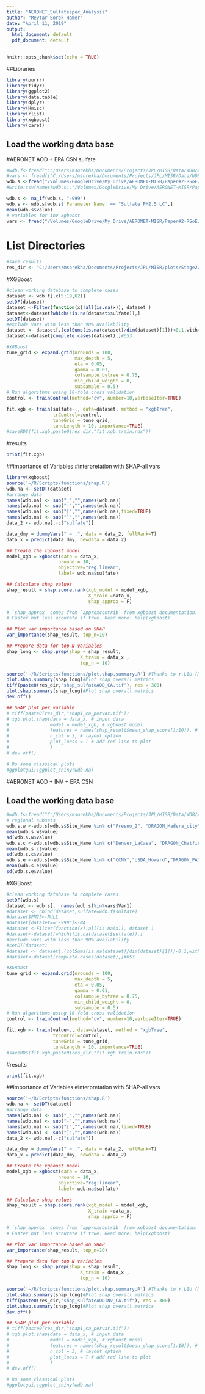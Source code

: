 ```yaml
---
title: "AERONET_Sulfatespec_Analysis"
author: "Meytar Sorek-Hamer"
date: "April 11, 2019"
output:
  html_document: default
  pdf_document: default
---
```


```r
knitr::opts_chunk$set(echo = TRUE)
```

##Libraries
```r
library(purrr)
library(tidyr)
library(ggplot2)
library(data.table)
library(dplyr)
library(Hmisc)
library(rlist)
library(xgboost)
library(caret)
```
## Load the working data base
#AERONET AOD + EPA CSN sulfate
```r

#wdb.f<-fread("C:/Users/msorekha/Documents/Projects/JPL/MISR/Data/WDB/AODonly.pm.spec.csv")
#vars <- fread(("C:/Users/msorekha/Documents/Projects/JPL/MISR/Data/WDB/vars.type.spec.csv"))
wdb.s <-fread("/Volumes/GoogleDrive/My Drive/AERONET-MISR/Paper#2-RSoE/aeronet/aeronet/data/inv.spec.data.csv")
#write.csv(names(wdb.s),"/Volumes/GoogleDrive/My Drive/AERONET-MISR/Paper#2-RSoE/aeronet/aeronet/data/inv.vars.spec.csv",row.names = F)

wdb.s <- na_if(wdb.s, "-999")
wdb.s <- wdb.s[wdb.s$`Parameter Name` == "Sulfate PM2.5 LC",]
mean(wdb.s$value)
# variables for inv xgboost
vars <- fread("/Volumes/GoogleDrive/My Drive/AERONET-MISR/Paper#2-RSoE/aeronet/aeronet/data/inv.vars.spec.csv")

```

# List Directories
```r
#save results
res_dir <- "C:/Users/msorekha/Documents/Projects/JPL/MISR/plots/Stage2/"

```
#XGBoost
```r
#clean working database to complete cases
dataset <- wdb.f[,c(5:19,62)]
setDF(dataset)
dataset <-Filter(function(x)!all(is.na(x)), dataset )
dataset<-dataset[which(!is.na(dataset$sulfate)),]
setDT(dataset)
#exclude vars with less than 90% availability
dataset <- dataset[,(colSums(is.na(dataset)/dim(dataset)[1]))<0.1,with=FALSE]#423*59 vars
dataset<-dataset[complete.cases(dataset),]#653

#XGBoost
tune_grid <- expand.grid(nrounds = 100,
                         max_depth = 5,
                         eta = 0.05,
                         gamma = 0.01,
                         colsample_bytree = 0.75,
                         min_child_weight = 0,
                         subsample = 0.5)
# Run algorithms using 10-fold cross validation
control <- trainControl(method="cv", number=10,verboseIter=TRUE)

fit.xgb <- train(sulfate~., data=dataset, method = "xgbTree",
                 trControl=control,
                 tuneGrid = tune_grid,
                 tuneLength = 10, importance=TRUE)
#saveRDS(fit.xgb,paste0(res_dir,"fit.xgb.train.rds"))
```
#results
```r
print(fit.xgb)

```

##importance of Variables
#interpretation with SHAP-all vars
```r
library(xgboost)
source('~/R/Scripts/functions/shap.R')
wdb.na <- setDT(dataset)
#arrange data
names(wdb.na) <- sub("_","",names(wdb.na))
names(wdb.na) <- sub("-","",names(wdb.na))
names(wdb.na) <- sub("[","",names(wdb.na),fixed=TRUE)
names(wdb.na) <- sub("]","",names(wdb.na))
data_2 <- wdb.na[,-c("sulfate")]

data_dmy = dummyVars(" ~ .", data = data_2, fullRank=T)
data_x = predict(data_dmy, newdata = data_2)

## Create the xgboost model
model_xgb = xgboost(data = data_x, 
                   nround = 10, 
                   objective="reg:linear",
                   label= wdb.na$sulfate)  

## Calculate shap values
shap_result = shap.score.rank(xgb_model = model_xgb, 
                              X_train =data_x,
                              shap_approx = F)

# `shap_approx` comes from `approxcontrib` from xgboost documentation. 
# Faster but less accurate if true. Read more: help(xgboost)

## Plot var importance based on SHAP
var_importance(shap_result, top_n=10)

## Prepare data for top N variables
shap_long <- shap.prep(shap = shap_result,
                           X_train = data_x , 
                           top_n = 10)

source('~/R/Scripts/functions/plot.shap.summary.R') #Thanks to Y.LIU (MSSM)
plot.shap.summary(shap_long)#Plot shap overall metrics
tiff(paste0(res_dir,"shap_sulfateAOD_CA.tif"), res = 300)
plot.shap.summary(shap_long)#Plot shap overall metrics
dev.off()

## SHAP plot per variable 
# tiff(paste0(res_dir,"shap1_ca_pervar.tif"))
# xgb.plot.shap(data = data_x, # input data
#               model = model_xgb, # xgboost model
#               features = names(shap_result$mean_shap_score[1:10]), # only top 10 var
#               n_col = 3, # layout option
#               plot_loess = T # add red line to plot
#               )
# dev.off()

# Do some classical plots
#ggplotgui::ggplot_shiny(wdb.na)
```
#AERONET AOD + INV + EPA CSN

## Load the working data base
```r
#wdb.f<-fread("C:/Users/msorekha/Documents/Projects/JPL/MISR/Data/WDB/AOD.pm.inv_CA.csv")
# regional subsets
wdb.s.w <-wdb.s[wdb.s$Site_Name %in% c("Fresno_2", "DRAGON_Madera_city", "DRAGON_Tranquility","DRAGON_Bakersfield"),]
mean(wdb.s.w$value)
sd(wdb.s.w$value)
wdb.s.c <-wdb.s[wdb.s$Site_Name %in% c("Denver_LaCasa", "DRAGON_Chatfield_Pk"),]
mean(wdb.s.c$value)
sd(wdb.s.c$value)
wdb.s.e <-wdb.s[wdb.s$Site_Name %in% c("CCNY","USDA_Howard","DRAGON_PATUX","NASA_LaRC", "EPA-Res_Triangle_Pk", "Georgia_Tech"),]
mean(wdb.s.e$value)
sd(wdb.s.e$value)
```

#XGBoost
```r
#clean working database to complete cases
setDF(wdb.s)
dataset <- wdb.s[,  names(wdb.s)%in%vars$Var1]
#dataset <- cbind(dataset,sulfate=wdb.f$sulfate)
#dataset$PM25<-NULL
#dataset[dataset=='-999']<-NA
#dataset <-Filter(function(x)!all(is.na(x)), dataset )
#dataset<-dataset[which(!is.na(dataset$sulfate)),]
#exclude vars with less than 90% availability
#setDT(dataset)
#dataset <- dataset[,(colSums(is.na(dataset)/dim(dataset)[1]))<0.1,with=FALSE]#423*59 vars
#dataset<-dataset[complete.cases(dataset),]#653

#XGBoost
tune_grid <- expand.grid(nrounds = 100,
                         max_depth = 5,
                         eta = 0.05,
                         gamma = 0.01,
                         colsample_bytree = 0.75,
                         min_child_weight = 0,
                         subsample = 0.5)
# Run algorithms using 10-fold cross validation
control <- trainControl(method="cv", number=10,verboseIter=TRUE)

fit.xgb <- train(value~., data=dataset, method = "xgbTree",
                 trControl=control,
                 tuneGrid = tune_grid,
                 tuneLength = 10, importance=TRUE)
#saveRDS(fit.xgb,paste0(res_dir,"fit.xgb.train.rds"))
```
#results 
```r
print(fit.xgb)
```

##importance of Variables
#interpretation with SHAP-all vars
```r

source('~/R/Scripts/functions/shap.R')
wdb.na <- setDT(dataset)
#arrange data
names(wdb.na) <- sub("_","",names(wdb.na))
names(wdb.na) <- sub("-","",names(wdb.na))
names(wdb.na) <- sub("[","",names(wdb.na),fixed=TRUE)
names(wdb.na) <- sub("]","",names(wdb.na))
data_2 <- wdb.na[,-c("sulfate")]

data_dmy = dummyVars(" ~ .", data = data_2, fullRank=T)
data_x = predict(data_dmy, newdata = data_2)

## Create the xgboost model
model_xgb = xgboost(data = data_x, 
                   nround = 10, 
                   objective="reg:linear",
                   label= wdb.na$sulfate)  

## Calculate shap values
shap_result = shap.score.rank(xgb_model = model_xgb, 
                              X_train =data_x,
                              shap_approx = F)

# `shap_approx` comes from `approxcontrib` from xgboost documentation. 
# Faster but less accurate if true. Read more: help(xgboost)

## Plot var importance based on SHAP
var_importance(shap_result, top_n=10)

## Prepare data for top N variables
shap_long <- shap.prep(shap = shap_result,
                           X_train = data_x , 
                           top_n = 10)

source('~/R/Scripts/functions/plot.shap.summary.R') #Thanks to Y.LIU (MSSM)
plot.shap.summary(shap_long)#Plot shap overall metrics
tiff(paste0(res_dir,"shap_sulfateAODINV_CA.tif"), res = 300)
plot.shap.summary(shap_long)#Plot shap overall metrics
dev.off()

## SHAP plot per variable 
# tiff(paste0(res_dir,"shap1_ca_pervar.tif"))
# xgb.plot.shap(data = data_x, # input data
#               model = model_xgb, # xgboost model
#               features = names(shap_result$mean_shap_score[1:10]), # only top 10 var
#               n_col = 3, # layout option
#               plot_loess = T # add red line to plot
#               )
# dev.off()

# Do some classical plots
#ggplotgui::ggplot_shiny(wdb.na)
```



